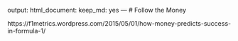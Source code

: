 output:
  html_document:
    keep_md: yes
---
# Follow the Money

https://f1metrics.wordpress.com/2015/05/01/how-money-predicts-success-in-formula-1/
